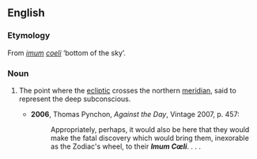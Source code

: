==English==
===Etymology===
From {{L.}} ''[[imum]] [[coeli]]'' ‘bottom of the sky’.

===Noun===
{{en-noun|-}}

# {{astrology}} The point where the [[ecliptic]] crosses the northern [[meridian]], said to represent the deep subconscious.
#*'''2006''', Thomas Pynchon, ''Against the Day'', Vintage 2007, p. 457:
#*:Appropriately, perhaps, it would also be here that they would make the fatal discovery which would bring them, inexorable as the Zodiac's wheel, to their '''''Imum Cœli'''''. . . .